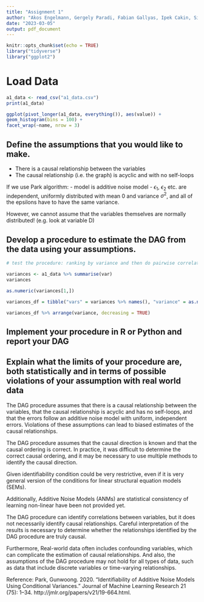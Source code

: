 ```yaml
---
title: "Assignment 1"
author: "Akos Engelmann, Gergely Paradi, Fabian Gallyas, Ipek Cakin, Simon Jasansky"
date: "2023-03-05"
output: pdf_document
---
```


```r
knitr::opts_chunk$set(echo = TRUE)
library("tidyverse")
library("ggplot2")

```


# Load Data
```r
a1_data <- read_csv("a1_data.csv")
print(a1_data)

ggplot(pivot_longer(a1_data, everything()), aes(value)) +
geom_histogram(bins = 100) +
facet_wrap(~name, nrow = 3)

```





## Define the assumptions that you would like to make.
- There is a causal relationship between the variables
- The causal relationship (i.e. the graph) is acyclic and with no self-loops 

If we use Park algorithm: 
- model is additive noise model
- $\epsilon_1$, $\epsilon_2$ etc. are independent, uniformly distributed with mean 0 and variance $\sigma^2$, and all of the epsilons have to have the same variance. 

However, we cannot assume that the variables themselves are normally distributed! (e.g. look at variable D)


## Develop a procedure to estimate the DAG from the data using your assumptions.

```r
# test the procedure: ranking by variance and then do pairwise correlation tests:

variances <- a1_data %>% summarise(var)
variances

as.numeric(variances[1,])

variances_df = tibble("vars" = variances %>% names(), "variance" = as.numeric(variances[1,]))

variances_df %>% arrange(variance, decreasing = TRUE)

```



## Implement your procedure in R or Python and report your DAG




## Explain what the limits of your procedure are, both statistically and in terms of possible violations of your assumption with real world data

The DAG procedure assumes that there is a causal relationship between the variables, that the causal relationship is acyclic and has no self-loops, and that the errors follow an additive noise model with uniform, independent errors. Violations of these assumptions can lead to biased estimates of the causal relationships. 
	
The DAG procedure assumes that the causal direction is known and that the causal ordering is correct. In practice, it was difficult to determine the correct causal ordering, and it may be necessary to use multiple methods to identify the causal direction.

Given identifiability condition could be very restrictive, even if it is very general version of the conditions for linear structural equation models (SEMs).
	
Additionally, Additive Noise Models (ANMs) are statistical consistency of learning non-linear have been not provided yet.

The DAG procedure can identify correlations between variables, but it does not necessarily identify causal relationships. Careful interpretation of the results is necessary to determine whether the relationships identified by the DAG procedure are truly causal.

Furthermore, Real-world data often includes confounding variables, which can complicate the estimation of causal relationships. And also, the assumptions of the DAG procedure may not hold for all types of data, such as data that include discrete variables or time-varying relationships.

Reference:
Park, Gunwoong. 2020. “Identifiability of Additive Noise Models Using Conditional Variances.” Journal of Machine Learning Research 21 (75): 1–34. http://jmlr.org/papers/v21/19-664.html.


